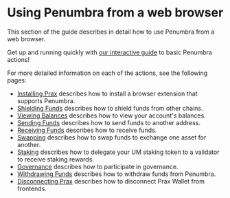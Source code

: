 
# Using Penumbra from a web browser

This section of the guide describes in detail how to use Penumbra from a web browser.

<Callout type="info" emoji="ℹ️">Get up and running quickly with [our interactive guide](./quickstart.mdx) to basic Penumbra actions!</Callout>

For more detailed information on each of the actions, see the following pages:

* [Installing Prax](web/prax.mdx) describes how to install a browser extension that supports Penumbra.
* [Shielding Funds](web/ibc-transfers.mdx) describes how to shield funds from other chains.
* [Viewing Balances](web/balances.mdx) describes how to view your account's balances.
* [Sending Funds](web/send.mdx) describes how to send funds to another address.
* [Receiving Funds](web/receive.mdx) describes how to receive funds.
* [Swapping](web/swap.mdx) describes how to swap funds to exchange one asset for another.
* [Staking](web/stake.mdx) describes how to delegate your UM staking token to a validator to receive staking rewards.
* [Governance](web/vote.mdx) describes how to participate in governance.
* [Withdrawing Funds](web/withdraw.mdx) describes how to withdraw funds from Penumbra.
* [Disconnecting Prax](web/disconnect.mdx) describes how to disconnect Prax Wallet from frontends.

